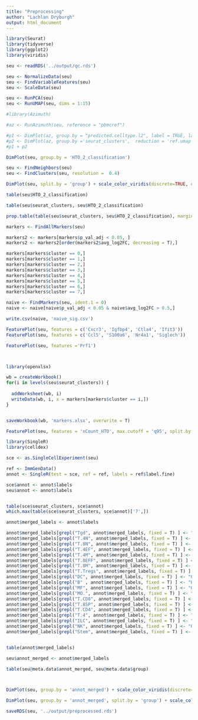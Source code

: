 ```yaml
---
title: "Preprocessing"
author: "Lachlan Dryburgh"
output: html_document
---
```

```r
library(Seurat)
library(tidyverse)
library(ggplot2)
library(viridis)
```

```r
seu <- readRDS('../output/qc.rds')

seu <- NormalizeData(seu)
seu <- FindVariableFeatures(seu)
seu <- ScaleData(seu)

seu <- RunPCA(seu)
seu <- RunUMAP(seu, dims = 1:15)
```



```r
#library(Azimuth)

#az <- RunAzimuth(seu, reference = "pbmcref")

#p1 <- DimPlot(az, group.by = "predicted.celltype.l2", label = TRUE, label.size = 3, reduction = 'ref.umap') + NoLegend()
#p2 <- DimPlot(az, group.by ='seurat_clusters',  reduction = 'ref.umap')
#p1 + p2
```


```r
DimPlot(seu, group.by = 'HTO_2_classification')

seu <- FindNeighbors(seu)
seu <- FindClusters(seu, resolution =  0.4)

DimPlot(seu, split.by = 'group') + scale_color_viridis(discrete=TRUE, option="turbo")
```
```r
table(seu$HTO_2_classification)

table(seu$seurat_clusters, seu$HTO_2_classification)

prop.table(table(seu$seurat_clusters, seu$HTO_2_classification), margin = 2)
```

```r
markers <- FindAllMarkers(seu)
```

```r
markers2 <- markers[markers$p_val_adj < 0.05, ]
markers2 <- markers2[order(markers2$avg_log2FC, decreasing = T),]

markers[markers$cluster == 0,]
markers[markers$cluster == 1,]
markers[markers$cluster == 2,]
markers[markers$cluster == 3,]
markers[markers$cluster == 4,]
markers[markers$cluster == 5,]
markers[markers$cluster == 6,]
markers[markers$cluster == 7,]

naive <- FindMarkers(seu, ident.1 = 0)
naive <- naive[naive$p_val_adj < 0.05 & naive$avg_log2FC > 0.5,]

write.csv(naive, 'naive_sig.csv')
```
```r
FeaturePlot(seu, features = c('Cxcr3', 'Igfbp4', 'Ctla4', 'Ifit3'))
FeaturePlot(seu, features = c('Ccl5', 'S100a6', 'Nr4a1', 'Siglech'))

FeaturePlot(seu, features ='Prf1')




```

```r
library(openxlsx)

wb = createWorkbook()
for(i in levels(seu$seurat_clusters)) {
  
  addWorksheet(wb, i)
  writeData(wb, i, x = markers[markers$cluster == i,])
}


saveWorkbook(wb, 'markers.xlsx', overwrite = T)
```

```r
FeaturePlot(seu, features = 'nCount_HTO', max.cutoff = 'q95', split.by = 'HTO_2_classification')


```


```r
library(SingleR)
library(celldex)

sce <- as.SingleCellExperiment(seu)

ref <- ImmGenData()
annot <- SingleR(test = sce, ref = ref, labels = ref$label.fine)

sce$annot <- annot$labels
seu$annot <- annot$labels


table(sce$seurat_clusters, sce$annot)
which.max(table(sce$seurat_clusters, sce$annot)['7',])
```
```r
annot$merged_labels <- annot$labels

annot$merged_labels[grepl("Tgd", annot$merged_labels, fixed = T) ] <- "Other"
annot$merged_labels[grepl("T.4N", annot$merged_labels, fixed = T) ] <- "Other"
annot$merged_labels[grepl("T.8N", annot$merged_labels, fixed = T) ] <- "CD8 Naive"
annot$merged_labels[grepl("T.4EF", annot$merged_labels, fixed = T) ] <- "Other"
annot$merged_labels[grepl("T.4M", annot$merged_labels, fixed = T) ] <- "CD8 Mem"
annot$merged_labels[grepl("T.8EFF", annot$merged_labels, fixed = T) ] <- "CD8 Eff"
annot$merged_labels[grepl("T.8M", annot$merged_labels, fixed = T) ] <- "CD8 Mem"
annot$merged_labels[grepl("T.Tregs", annot$merged_labels, fixed = T) ] <- "Other"
annot$merged_labels[grepl("DC", annot$merged_labels, fixed = T) ] <- "Other"
annot$merged_labels[grepl("B" , annot$merged_labels, fixed = T) ] <- "Other"
annot$merged_labels[grepl("MF", annot$merged_labels, fixed = T) ] <- "Other"
annot$merged_labels[grepl("MO.", annot$merged_labels, fixed = T) ] <- "Other"
annot$merged_labels[grepl("T.CD8", annot$merged_labels, fixed = T) ] <- "CD8 other"
annot$merged_labels[grepl("T.8SP", annot$merged_labels, fixed = T) ] <- "CD8 other"
annot$merged_labels[grepl("T.CD4", annot$merged_labels, fixed = T) ] <- "Other"
annot$merged_labels[grepl("T.4", annot$merged_labels, fixed = T) ] <- "Other"
annot$merged_labels[grepl("ILC", annot$merged_labels, fixed = T) ] <- "Other"
annot$merged_labels[grepl("NK", annot$merged_labels, fixed = T) ] <- "Other"
annot$merged_labels[grepl("Stem", annot$merged_labels, fixed = T) ] <- "Other"


table(annot$merged_labels)

seu$annot_merged <- annot$merged_labels

table(seu@meta.data$annot_merged, seu@meta.data$group)



DimPlot(seu, group.by = 'annot_merged') + scale_color_viridis(discrete=TRUE, option="turbo")

DimPlot(seu, group.by = 'annot_merged', split.by = 'group') + scale_color_viridis(discrete=TRUE, option="turbo")

```

```r
saveRDS(seu, '../output/preprocessed.rds')
```

